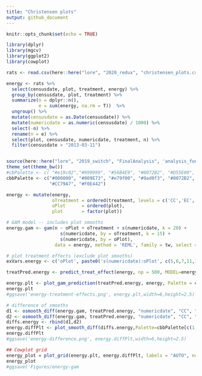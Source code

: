 ```yaml
---
title: "Christensen plots"
output: github_document
---
```


```r
knitr::opts_chunk$set(echo = TRUE)
```

```r

library(dplyr)
library(mgcv)
library(ggplot2)
library(cowplot)

rats <- read.csv(here::here("lore", "2020_redux", "christensen_plots.csv"))

energy <- rats %>%
  select(censusdate, plot, treatment, energy) %>%
  group_by(censusdate, plot, treatment) %>%
  summarize(n = dplyr::n(),
            e = sum(energy, na.rm = T))  %>%
  ungroup() %>%
  mutate(censusdate = as.Date(censusdate)) %>%
  mutate(numericdate = as.numeric(censusdate) / 1000) %>%
  select(-n) %>%
  rename(n = e) %>%
  select(plot, censusdate, numericdate, treatment, n) %>%
  filter(censusdate > "2013-03-11")


source(here::here("lore", "2019_switch", "FinalAnalysis", 'analysis_functions.R'))
theme_set(theme_bw())
#cbPalette <- c( "#e19c02","#999999", "#56B4E9", "#0072B2", "#D55E00", "#F0E442", "#009E73", "#CC79A7")
cbbPalette <- c("#000000", "#009E73", "#e79f00", "#9ad0f3", "#0072B2", "#D55E00", 
                "#CC79A7", "#F0E442")
```

```r


energy <- mutate(energy,
                 oTreatment = ordered(treatment, levels = c('CC','EC','XC')),
                 oPlot      = ordered(plot),
                 plot       = factor(plot))

# GAM model -- includes plot smooths
energy.gam <- gam(n ~ oPlot + oTreatment + s(numericdate, k = 20) +
                    s(numericdate, by = oTreatment, k = 15) +
                    s(numericdate, by = oPlot),
                  data = energy, method = 'REML', family = tw, select = TRUE)

# plot treatment effects (exclude plot smooths)
exVars.energy <- c('oPlot', paste0('s(numericdate):oPlot', c(5,6,7,11,13,14,17,18,24)))

treatPred.energy <- predict_treat_effect(energy, np = 500, MODEL=energy.gam, exVars.energy)

energy.plt <- plot_gam_prediction(treatPred.energy, energy, Palette = cbbPalette[c(6,1,4)], ylab='Metabolic Flux \n(kJ)')
energy.plt
#ggsave('energy-treatment-effects.png', energy.plt,width=6,height=2.5)

# difference of smooths
d1 <- osmooth_diff(energy.gam, treatPred.energy, "numericdate", "CC", "EC", var = "oTreatment", removePara = FALSE)
d2 <- osmooth_diff(energy.gam, treatPred.energy, "numericdate", "CC", "XC", var = "oTreatment", removePara = FALSE)
diffs.energy <- rbind(d1,d2)
energy.diffPlt <- plot_smooth_diff(diffs.energy,Palette=cbbPalette[c(1,4)])
energy.diffPlt
#ggsave('energy-difference.png', energy.diffPlt,width=6,height=2.5)

## Cowplot grid
energy_plot = plot_grid(energy.plt, energy.diffPlt, labels = "AUTO", ncol = 1, align = 'v')
energy_plot
#ggsave('Figures/energy-gam
```